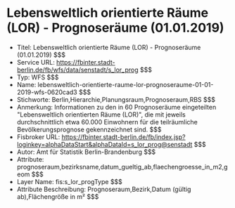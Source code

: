 # Lebensweltlich orientierte Räume (LOR) - Prognoseräume (01.01.2019)
- Titel: Lebensweltlich orientierte Räume (LOR) - Prognoseräume (01.01.2019) $$$
- Service URL: https://fbinter.stadt-berlin.de/fb/wfs/data/senstadt/s_lor_prog $$$
- Typ: WFS $$$
- Name: lebensweltlich-orientierte-raume-lor-prognoseraume-01-01-2019-wfs-0620cad3 $$$
- Stichworte: Berlin,Hierarchie,Planungsraum,Prognoseraum,RBS $$$
- Anmerkung: Informationen zu den in 60 Prognoseräume eingeteilten "Lebensweltlich orientierten Räume (LOR)", die mit jeweils durchschnittlich etwa 60.000 Einwohnern für die teilräumliche Bevölkerungsprognose gekennzeichnet sind. $$$
- Fisbroker URL: https://fbinter.stadt-berlin.de/fb/index.jsp?loginkey=alphaDataStart&alphaDataId=s_lor_prog@senstadt $$$
- Autor: Amt für Statistik Berlin-Brandenburg $$$
- Attribute: prognoseraum,bezirksname,datum_gueltig_ab,flaechengroesse_in_m2,geom $$$
- Layer Name: fis:s_lor_progType $$$
- Attribute Beschreibung: Prognoseraum,Bezirk,Datum (gültig ab),Flächengröße in m² $$$
